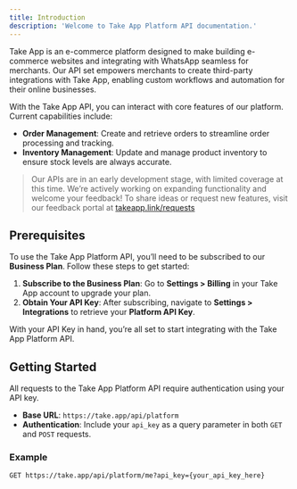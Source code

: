 ```yaml
---
title: Introduction
description: 'Welcome to Take App Platform API documentation.'
---
```


Take App is an e-commerce platform designed to make building e-commerce websites and integrating with WhatsApp seamless for merchants. Our API set empowers merchants to create third-party integrations with Take App, enabling custom workflows and automation for their online businesses.

With the Take App API, you can interact with core features of our platform. Current capabilities include:

- **Order Management**: Create and retrieve orders to streamline order processing and tracking.
- **Inventory Management**: Update and manage product inventory to ensure stock levels are always accurate.


> Our APIs are in an early development stage, with limited coverage at this time. We’re actively working on expanding functionality and welcome your feedback! To share ideas or request new features, visit our feedback portal at [takeapp.link/requests](https://takeapp.link/requests)

## Prerequisites

To use the Take App Platform API, you’ll need to be subscribed to our **Business Plan**. Follow these steps to get started:

1. **Subscribe to the Business Plan**: Go to **Settings > Billing** in your Take App account to upgrade your plan.
2. **Obtain Your API Key**: After subscribing, navigate to **Settings > Integrations** to retrieve your **Platform API Key**.

With your API Key in hand, you’re all set to start integrating with the Take App Platform API.​

## Getting Started

All requests to the Take App Platform API require authentication using your API key.

- **Base URL**: `https://take.app/api/platform`
- **Authentication**: Include your `api_key` as a query parameter in both `GET` and `POST` requests.

### Example

```http
GET https://take.app/api/platform/me?api_key={your_api_key_here}
```